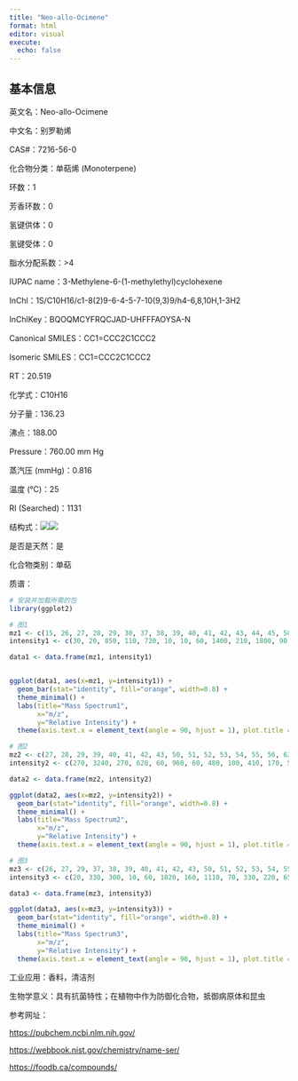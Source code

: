 ```yaml
---
title: "Neo-allo-Ocimene"
format: html
editor: visual
execute: 
  echo: false
---
```


## 基本信息

英文名：Neo-allo-Ocimene

中文名：别罗勒烯

CAS#：7216-56-0

化合物分类：单萜烯 (Monoterpene)

环数：1

芳香环数：0

氢键供体：0

氢键受体：0

脂水分配系数：\>4

IUPAC name：3-Methylene-6-(1-methylethyl)cyclohexene

InChl：1S/C10H16/c1-8(2)9-6-4-5-7-10(9,3)9/h4-6,8,10H,1-3H2

InChlKey：BQOQMCYFRQCJAD-UHFFFAOYSA-N

Canonical SMILES：CC1=CCC2C1CCC2

Isomeric SMILES：CC1=CCC2C1CCC2

RT：20.519

化学式：C10H16

分子量：136.23

沸点：188.00

Pressure：760.00 mm Hg

蒸汽压 (mmHg)：0.816

温度 (℃)：25

RI (Searched)：1131

结构式：![](images/Neo-allo-Ocimene-1.png)![](images/Neo-allo-Ocimene-2.png)

是否是天然：是

化合物类别：单萜

质谱：

```r
# 安装并加载所需的包
library(ggplot2)

# 图1
mz1 <- c(15, 26, 27, 28, 29, 30, 37, 38, 39, 40, 41, 42, 43, 44, 45, 50, 51, 52, 53, 54, 55, 56, 57, 58, 59, 60, 62, 63, 64, 65, 66, 67, 68, 69, 70, 74, 75, 76, 77, 78, 79, 80, 81, 82, 83, 87, 89, 90, 91, 92, 93, 94, 95, 96, 97, 98, 101, 102, 103, 104, 105, 106, 107, 108, 109, 110, 111, 115, 116, 117, 118, 119, 120, 121, 122, 123, 133, 134, 135, 136, 137, 138)
intensity1 <- c(30, 20, 850, 110, 720, 10, 10, 60, 1400, 210, 1800, 90, 820, 30, 10, 120, 540, 250, 930, 110, 730, 50, 50, 40, 20, 10, 50, 220, 60, 680, 180, 600, 190, 90, 10, 20, 40, 30, 2080, 420, 3100, 380, 310, 40, 20, 10, 60, 20, 2690, 370, 2300, 510, 150, 20, 40, 10, 10, 30, 330, 100, 3980, 980, 660, 90, 60, 10, 10, 90, 20, 90, 20, 740, 230, 9999, 990, 50, 20, 10, 90, 4710, 520, 20)

data1 <- data.frame(mz1, intensity1)


ggplot(data1, aes(x=mz1, y=intensity1)) +
  geom_bar(stat="identity", fill="orange", width=0.8) + 
  theme_minimal() + 
  labs(title="Mass Spectrum1",
       x="m/z",
       y="Relative Intensity") + 
  theme(axis.text.x = element_text(angle = 90, hjust = 1), plot.title = element_text(hjust = 0.5))  

# 图2
mz2 <- c(27, 28, 29, 39, 40, 41, 42, 43, 50, 51, 52, 53, 54, 55, 56, 62, 63, 64, 65, 66, 67, 68, 69, 77, 78, 79, 80, 81, 89, 91, 92, 93, 94, 95, 103, 104, 105, 106, 107, 115, 117, 119, 120, 121, 122, 136, 137)
intensity2 <- c(270, 3240, 270, 620, 60, 960, 60, 480, 100, 410, 170, 510, 60, 480, 60, 60, 200, 30, 510, 270, 550, 550, 30, 2030, 480, 3340, 370, 200, 30, 2890, 410, 2200, 410, 130, 480, 130, 4680, 1030, 620, 130, 130, 960, 270, 9999, 1030, 4550, 620)

data2 <- data.frame(mz2, intensity2)

ggplot(data2, aes(x=mz2, y=intensity2)) +
  geom_bar(stat="identity", fill="orange", width=0.8) + 
  theme_minimal() + 
  labs(title="Mass Spectrum2",
       x="m/z",
       y="Relative Intensity") + 
  theme(axis.text.x = element_text(angle = 90, hjust = 1), plot.title = element_text(hjust = 0.5))  

# 图3
mz3 <- c(26, 27, 29, 37, 38, 39, 40, 41, 42, 43, 50, 51, 52, 53, 54, 55, 57, 58, 61, 62, 63, 64, 65, 66, 67, 68, 74, 75, 76, 77, 78, 79, 80, 81, 86, 87, 89, 90, 91, 92, 93, 94, 95, 102, 103, 104, 105, 106, 107, 108, 115, 116, 117, 118, 119, 120, 121, 122, 123, 135, 136, 137, 138)
intensity3 <- c(20, 330, 300, 10, 60, 1020, 160, 1110, 70, 330, 220, 650, 250, 760, 80, 570, 60, 30, 20, 90, 340, 100, 840, 230, 630, 170, 70, 50, 40, 2400, 530, 3090, 410, 170, 20, 30, 120, 40, 3060, 350, 1860, 390, 80, 50, 550, 120, 4560, 1000, 560, 70, 160, 30, 100, 40, 960, 230, 9999, 900, 40, 70, 3710, 380, 20)

data3 <- data.frame(mz3, intensity3)

ggplot(data3, aes(x=mz3, y=intensity3)) +
  geom_bar(stat="identity", fill="orange", width=0.8) + 
  theme_minimal() + 
  labs(title="Mass Spectrum3",
       x="m/z",
       y="Relative Intensity") + 
  theme(axis.text.x = element_text(angle = 90, hjust = 1), plot.title = element_text(hjust = 0.5)) 

```

工业应用：香料，清洁剂

生物学意义：具有抗菌特性；在植物中作为防御化合物，抵御病原体和昆虫

参考网址：

<https://pubchem.ncbi.nlm.nih.gov/>

<https://webbook.nist.gov/chemistry/name-ser/>

<https://foodb.ca/compounds/>
